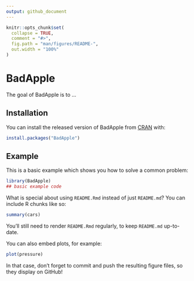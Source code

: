```yaml
---
output: github_document 
---
```


<!-- README.md is generated from README.Rmd. Please edit that file -->

```r
knitr::opts_chunk$set(
  collapse = TRUE,
  comment = "#>",
  fig.path = "man/figures/README-",
  out.width = "100%"
)
```

# BadApple

<!-- badges: start -->
<!-- badges: end -->

The goal of BadApple is to ...

## Installation

You can install the released version of BadApple from [CRAN](https://CRAN.R-project.org) with:

``` r
install.packages("BadApple")
```

## Example

This is a basic example which shows you how to solve a common problem:

```r
library(BadApple)
## basic example code
```

What is special about using `README.Rmd` instead of just `README.md`? You can include R chunks like so:

```r
summary(cars)
```

You'll still need to render `README.Rmd` regularly, to keep `README.md` up-to-date.

You can also embed plots, for example:

```r
plot(pressure)
```

In that case, don't forget to commit and push the resulting figure files, so they display on GitHub!
